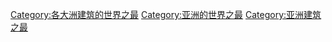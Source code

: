 [[Category:各大洲建筑的世界之最|Category:各大洲建筑的世界之最]]
[[Category:亚洲的世界之最|Category:亚洲的世界之最]]
[[Category:亚洲建筑之最|Category:亚洲建筑之最]]